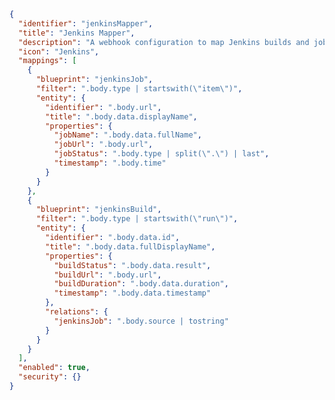 ```json showLineNumbers
{
  "identifier": "jenkinsMapper",
  "title": "Jenkins Mapper",
  "description": "A webhook configuration to map Jenkins builds and jobs to Port",
  "icon": "Jenkins",
  "mappings": [
    {
      "blueprint": "jenkinsJob",
      "filter": ".body.type | startswith(\"item\")",
      "entity": {
        "identifier": ".body.url",
        "title": ".body.data.displayName",
        "properties": {
          "jobName": ".body.data.fullName",
          "jobUrl": ".body.url",
          "jobStatus": ".body.type | split(\".\") | last",
          "timestamp": ".body.time"
        }
      }
    },
    {
      "blueprint": "jenkinsBuild",
      "filter": ".body.type | startswith(\"run\")",
      "entity": {
        "identifier": ".body.data.id",
        "title": ".body.data.fullDisplayName",
        "properties": {
          "buildStatus": ".body.data.result",
          "buildUrl": ".body.url",
          "buildDuration": ".body.data.duration",
          "timestamp": ".body.data.timestamp"
        },
        "relations": {
          "jenkinsJob": ".body.source | tostring"
        }
      }
    }
  ],
  "enabled": true,
  "security": {}
}
```
